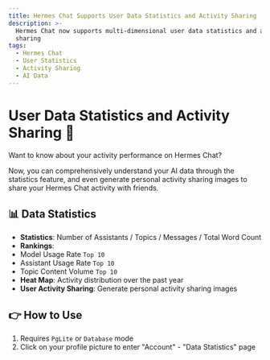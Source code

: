 ```yaml
---
title: Hermes Chat Supports User Data Statistics and Activity Sharing
description: >-
  Hermes Chat now supports multi-dimensional user data statistics and activity
  sharing
tags:
  - Hermes Chat
  - User Statistics
  - Activity Sharing
  - AI Data
---
```


# User Data Statistics and Activity Sharing 💯

Want to know about your activity performance on Hermes Chat?

Now, you can comprehensively understand your AI data through the statistics feature, and even generate personal activity sharing images to share your Hermes Chat activity with friends.

## 📊 Data Statistics

- **Statistics**: Number of Assistants / Topics / Messages / Total Word Count
- **Rankings**:
- Model Usage Rate `Top 10`
- Assistant Usage Rate `Top 10`
- Topic Content Volume `Top 10`
- **Heat Map**: Activity distribution over the past year
- **User Activity Sharing**: Generate personal activity sharing images

## 👉 How to Use

1. Requires `PgLite` or `Database` mode
2. Click on your profile picture to enter "Account" - "Data Statistics" page
